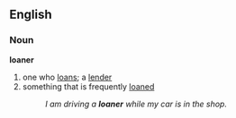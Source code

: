 ==English==
===Noun===
'''loaner'''
#one who [[loan]]s; a [[lender]]
#something that is frequently [[loan]]ed
#:''I am driving a '''loaner''' while my car is in the shop.''
